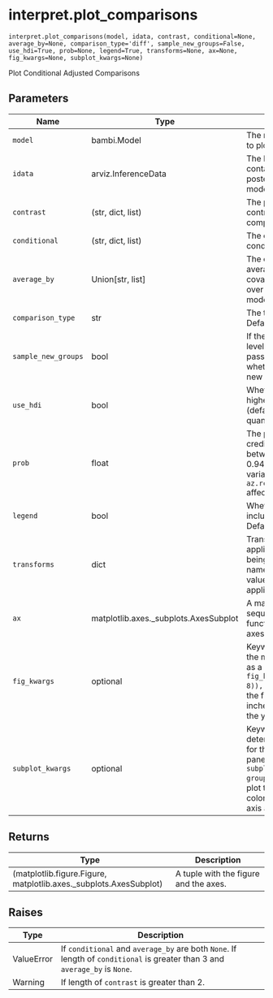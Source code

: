 # interpret.plot_comparisons { #bambi.interpret.plot_comparisons }

`interpret.plot_comparisons(model, idata, contrast, conditional=None, average_by=None, comparison_type='diff', sample_new_groups=False, use_hdi=True, prob=None, legend=True, transforms=None, ax=None, fig_kwargs=None, subplot_kwargs=None)`

Plot Conditional Adjusted Comparisons

## Parameters

| Name                | Type                                  | Description                                                                                                                                                                                                                                                             | Default    |
|---------------------|---------------------------------------|-------------------------------------------------------------------------------------------------------------------------------------------------------------------------------------------------------------------------------------------------------------------------|------------|
| `model`             | bambi.Model                           | The model for which we want to plot the predictions.                                                                                                                                                                                                                    | _required_ |
| `idata`             | arviz.InferenceData                   | The InferenceData object that contains the samples from the posterior distribution of the model.                                                                                                                                                                        | _required_ |
| `contrast`          | (str, dict, list)                     | The predictor name whose contrast we would like to compare.                                                                                                                                                                                                             | _required_ |
| `conditional`       | (str, dict, list)                     | The covariates we would like to condition on.                                                                                                                                                                                                                           | `None`     |
| `average_by`        | Union\[str, list\]                    | The covariates we would like to average by. The passed covariate(s) will marginalize over the other covariates in the model. Defaults to ``None``.                                                                                                                      | `None`     |
| `comparison_type`   | str                                   | The type of comparison to plot. Defaults to 'diff'.                                                                                                                                                                                                                     | `'diff'`   |
| `sample_new_groups` | bool                                  | If the model contains group-level effects, and data is passed for unseen groups, whether to sample from the new groups. Defaults to ``False``.                                                                                                                          | `False`    |
| `use_hdi`           | bool                                  | Whether to compute the highest density interval (defaults to True) or the quantiles.                                                                                                                                                                                    | `True`     |
| `prob`              | float                                 | The probability for the credibility intervals. Must be between 0 and 1. Defaults to 0.94. Changing the global variable ``az.rcParam["stats.hdi_prob"]`` affects this default.                                                                                           | `None`     |
| `legend`            | bool                                  | Whether to automatically include a legend in the plot. Defaults to ``True``.                                                                                                                                                                                            | `True`     |
| `transforms`        | dict                                  | Transformations that are applied to each of the variables being plotted. The keys are the name of the variables, and the values are functions to be applied. Defaults to ``None``.                                                                                      | `None`     |
| `ax`                | matplotlib.axes._subplots.AxesSubplot | A matplotlib axes object or a sequence of them. If None, this function instantiates a new axes object. Defaults to ``None``.                                                                                                                                            | `None`     |
| `fig_kwargs`        | optional                              | Keyword arguments passed to the matplotlib figure function as a dict. For example, ``fig_kwargs=dict(figsize=(11, 8)), sharey=True`` would make the figure 11 inches wide by 8 inches high and would share the y-axis values.                                           | `None`     |
| `subplot_kwargs`    | optional                              | Keyword arguments used to determine the covariates used for the horizontal, group, and panel axes. For example, ``subplot_kwargs=dict(main="x", group="y", panel="z")`` would plot the horizontal axis as ``x``, the color (hue) as ``y``, and the panel axis as ``z``. | `None`     |

## Returns

| Type                                                              | Description                           |
|-------------------------------------------------------------------|---------------------------------------|
| (matplotlib.figure.Figure, matplotlib.axes._subplots.AxesSubplot) | A tuple with the figure and the axes. |

## Raises

| Type       | Description                                                                                                                             |
|------------|-----------------------------------------------------------------------------------------------------------------------------------------|
| ValueError | If ``conditional`` and ``average_by`` are both ``None``. If length of ``conditional`` is greater than 3 and ``average_by`` is ``None``. |
| Warning    | If length of ``contrast`` is greater than 2.                                                                                            |